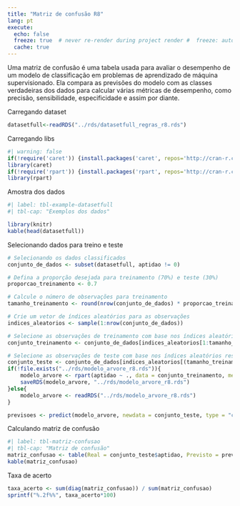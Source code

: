 ```yaml
---
title: "Matriz de confusão R8"
lang: pt
execute:
  echo: false
  freeze: true  # never re-render during project render #  freeze: auto  # re-render only when source changes
  cache: true 
---
```


Uma matriz de confusão é uma tabela usada para avaliar o desempenho de um modelo de classificação em problemas de aprendizado de máquina supervisionado. Ela compara as previsões do modelo com as classes verdadeiras dos dados para calcular várias métricas de desempenho, como precisão, sensibilidade, especificidade e assim por diante.

Carregando dataset

```r
datasetfull<-readRDS("../rds/datasetfull_regras_r8.rds")
```

Carregando libs

```r
#| warning: false
if(!require('caret')) {install.packages('caret', repos='http://cran-r.c3sl.ufpr.br/')}
library(caret)
if(!require('rpart')) {install.packages('rpart', repos='http://cran-r.c3sl.ufpr.br/')}
library(rpart)
```

Amostra dos dados

```r
#| label: tbl-example-datasetfull
#| tbl-cap: "Exemplos dos dados"

library(knitr)
kable(head(datasetfull))
```

Selecionando dados para treino e teste
```r
# Selecionando os dados classificados
conjunto_de_dados <- subset(datasetfull, aptidao != 0)

# Defina a proporção desejada para treinamento (70%) e teste (30%)
proporcao_treinamento <- 0.7

# Calcule o número de observações para treinamento
tamanho_treinamento <- round(nrow(conjunto_de_dados) * proporcao_treinamento)

# Crie um vetor de índices aleatórios para as observações
indices_aleatorios <- sample(1:nrow(conjunto_de_dados))

# Selecione as observações de treinamento com base nos índices aleatórios
conjunto_treinamento <- conjunto_de_dados[indices_aleatorios[1:tamanho_treinamento], ]

# Selecione as observações de teste com base nos índices aleatórios restantes
conjunto_teste <- conjunto_de_dados[indices_aleatorios[(tamanho_treinamento + 1):nrow(conjunto_de_dados)], ]
if(!file.exists("../rds/modelo_arvore_r8.rds")){
    modelo_arvore <- rpart(aptidao ~ ., data = conjunto_treinamento, method = "class")
    saveRDS(modelo_arvore, "../rds/modelo_arvore_r8.rds")
}else{
    modelo_arvore <- readRDS("../rds/modelo_arvore_r8.rds")
}

previsoes <- predict(modelo_arvore, newdata = conjunto_teste, type = "class")

```

Calculando matriz de confusão
```r
#| label: tbl-matriz-confusao
#| tbl-cap: "Matriz de confusão"
matriz_confusao <- table(Real = conjunto_teste$aptidao, Previsto = previsoes)
kable(matriz_confusao)
```

Taxa de acerto
```r
taxa_acerto <- sum(diag(matriz_confusao)) / sum(matriz_confusao)
sprintf("%.2f%%", taxa_acerto*100) 
```

